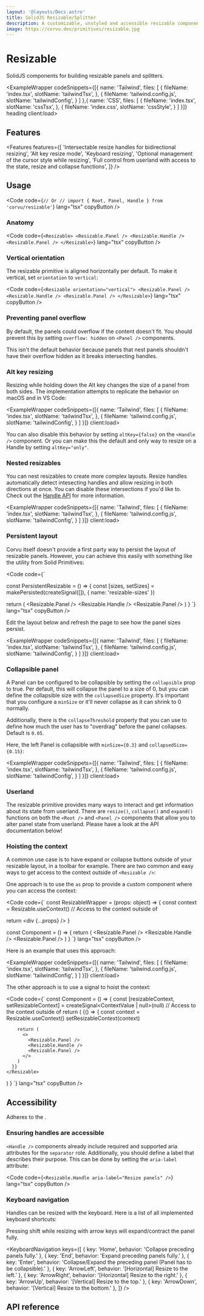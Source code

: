 ```yaml
---
layout: '@layouts/Docs.astro'
title: SolidJS Resizable/Splitter
description: A customizable, unstyled and accessible resizable component for SolidJS
image: https://corvu.dev/primitives/resizable.jpg
---
```


# Resizable

SolidJS components for building resizable panels and splitters.

<ExampleWrapper codeSnippets={[{
  name: 'Tailwind',
  files: [
    {
      fileName: 'index.tsx',
      slotName: 'tailwindTsx',
    },
    {
      fileName: 'tailwind.config.js',
      slotName: 'tailwindConfig',
    }
  ]
},{
  name: 'CSS',
  files: [
    {
      fileName: 'index.tsx',
      slotName: 'cssTsx',
    },
    {
      fileName: 'index.css',
      slotName: 'cssStyle',
    }
  ]
}]} heading client:load>
  <BasicExample client:load />
  <RawCode slot="tailwindTsx" code={TailwindTsx} lang="tsx" />
  <RawCode slot="tailwindConfig" code={TailwindConfig} lang="js" />
  <RawCode slot="cssTsx" code={CssTsx} lang="tsx" />
  <RawCode slot="cssStyle" code={CssStyle} lang="css" />
</ExampleWrapper>

## Features
<Features features={[
  'Intersectable resize handles for bidirectional resizing',
  'Alt key resize mode',
  'Keyboard resizing',
  'Optional management of the cursor style while resizing',
  'Full control from userland with access to the state, resize and collapse functions',
]} />

## Usage
<Code code={`
// Or
// import { Root, Panel, Handle } from 'corvu/resizable'
`} lang="tsx" copyButton />

### Anatomy

<Code code={`
<Resizable>
  <Resizable.Panel />
  <Resizable.Handle />
  <Resizable.Panel />
</Resizable>
`} lang="tsx" copyButton />

### Vertical orientation

The resizable primitive is aligned horizontally per default. To make it vertical, set `orientation` to `vertical`:

<Code code={`
<Resizable orientation="vertical">
  <Resizable.Panel />
  <Resizable.Handle />
  <Resizable.Panel />
</Resizable>
`} lang="tsx" copyButton />

### Preventing panel overflow

By default, the panels could overflow if the content doesn't fit. You should prevent this by setting `overflow: hidden` on `<Panel />` components.

This isn't the default behavior because panels that nest panels shouldn't have their overflow hidden as it breaks intersecting handles.

### Alt key resizing

Resizing while holding down the Alt key changes the size of a panel from both sides. The implementation attempts to replicate the behavior on macOS and in VS Code:

<ExampleWrapper codeSnippets={[{
  name: 'Tailwind',
  files: [
    {
      fileName: 'index.tsx',
      slotName: 'tailwindTsx',
    },
    {
      fileName: 'tailwind.config.js',
      slotName: 'tailwindConfig',
    }
  ]
}]} client:load>
  <AltKeyExample client:load />
  <RawCode slot="tailwindTsx" code={AltKeyTailwindTsx} lang="tsx" />
  <RawCode slot="tailwindConfig" code={TailwindConfig} lang="js" />
</ExampleWrapper>

You can also disable this behavior by setting `altKey={false}` on the `<Handle />` component. Or you can make this the default and only way to resize on a Handle by setting `altKey="only"`.

### Nested resizables

You can nest resizables to create more complex layouts. Resize handles automatically detect intesecting handles and allow resizing in both directions at once. You can disable these intersections if you'd like to. Check out the [Handle API](#Resizable.Handle) for more information.

<ExampleWrapper codeSnippets={[{
  name: 'Tailwind',
  files: [
    {
      fileName: 'index.tsx',
      slotName: 'tailwindTsx',
    },
    {
      fileName: 'tailwind.config.js',
      slotName: 'tailwindConfig',
    }
  ]
}]} client:load>
  <NestedExample client:load />
  <RawCode slot="tailwindTsx" code={NestedTailwindTsx} lang="tsx" />
  <RawCode slot="tailwindConfig" code={TailwindConfig} lang="js" />
</ExampleWrapper>

### Persistent layout

Corvu itself doesn't provide a first party way to persist the layout of resizable panels. However, you can achieve this easily with something like the <Link href="https://primitives.solidjs.community/package/storage" text="makePersisted" /> utility from Solid Primitives:

<Code code={`

const PersistentResizable = () => {
  const [sizes, setSizes] = makePersisted(createSignal([]), {
    name: 'resizable-sizes'
  })

  return (
    <Resizable sizes={sizes()} onSizesChange={setSizes}>
      <Resizable.Panel />
      <Resizable.Handle />
      <Resizable.Panel />
    </Resizable>
  )
}
`} lang="tsx" copyButton />

Edit the layout below and refresh the page to see how the panel sizes persist.

<ExampleWrapper codeSnippets={[{
  name: 'Tailwind',
  files: [
    {
      fileName: 'index.tsx',
      slotName: 'tailwindTsx',
    },
    {
      fileName: 'tailwind.config.js',
      slotName: 'tailwindConfig',
    }
  ]
}]} client:load>
  <PersistentExample client:only />
  <RawCode slot="tailwindTsx" code={PersistentTailwindTsx} lang="tsx" />
  <RawCode slot="tailwindConfig" code={TailwindConfig} lang="js" />
</ExampleWrapper>

### Collapsible panel

A Panel can be configured to be collapsible by setting the `collapsible` prop to true. Per default, this will collapse the panel to a size of 0, but you can define the collapsible size with the `collapsedSize` property. It's important that you configure a `minSize` or it'll never collapse as it can shrink to 0 normally.

Additionally, there is the `collapseThreshold` property that you can use to define how much the user has to "overdrag" before the panel collapses. Default is `0.05`.

Here, the left Panel is collapsible with `minSize={0.3}` and `collapsedSize={0.15}`:

<ExampleWrapper codeSnippets={[{
  name: 'Tailwind',
  files: [
    {
      fileName: 'index.tsx',
      slotName: 'tailwindTsx',
    },
    {
      fileName: 'tailwind.config.js',
      slotName: 'tailwindConfig',
    }
  ]
}]} client:load>
  <CollapsibleExample client:only />
  <RawCode slot="tailwindTsx" code={CollapsibleTailwindTsx} lang="tsx" />
  <RawCode slot="tailwindConfig" code={TailwindConfig} lang="js" />
</ExampleWrapper>

### Userland

The resizable primitive provides many ways to interact and get information about its state from userland. There are `resize()`, `collapse()` and `expand()` functions on both the `<Root />` and `<Panel />` components that allow you to alter panel state from userland. Please have a look at the API documentation below!

### Hoisting the context

A common use case is to have expand or collapse buttons outside of your resizable layout, in a toolbar for example. There are two common and easy ways to get access to the context outside of `<Resizable />`:

One approach is to use the `as` prop to provide a custom component where you can access the context:

<Code code={`
const ResizableWrapper = (props: object) => {
  const context = Resizable.useContext()
  // Access to the context outside of <Resizable />

  return <div {...props} />
}

const Component = () => {
  return (
    <Resizable as={ResizableWrapper}>
      <Resizable.Panel />
      <Resizable.Handle />
      <Resizable.Panel />
    </Resizable>
  )
}
`} lang="tsx" copyButton />

Here is an example that uses this approach:

<ExampleWrapper codeSnippets={[{
  name: 'Tailwind',
  files: [
    {
      fileName: 'index.tsx',
      slotName: 'tailwindTsx',
    },
    {
      fileName: 'tailwind.config.js',
      slotName: 'tailwindConfig',
    }
  ]
}]} client:load>
  <HoistingExample client:only />
  <RawCode slot="tailwindTsx" code={HoistingTailwindTsx} lang="tsx" />
  <RawCode slot="tailwindConfig" code={TailwindConfig} lang="js" />
</ExampleWrapper>

The other approach is to use a signal to hoist the context:

<Code code={`
const Component = () => {
  const [resizableContext, setResizableContext] =
    createSignal<ContextValue | null>(null)
  // Access to the context outside of <Resizable />
  return (
    <Resizable>
      {() => {
        const context = Resizable.useContext()
        setResizableContext(context)

        return (
          <>
            <Resizable.Panel />
            <Resizable.Handle />
            <Resizable.Panel />
          </>
        )
      }}
    </Resizable>
  )
}
`} lang="tsx" copyButton />

## Accessibility

Adheres to the <Link href="https://www.w3.org/WAI/ARIA/apg/patterns/windowsplitter/" text="Window Splitter WAI-ARIA design pattern" newTab />.

### Ensuring handles are accessible

`<Handle />` components already include required and supported aria attributes for the `separator` role. Additionally, you should define a label that describes their purpose. This can be done by setting the `aria-label` attribute:

<Code code={`
  <Resizable.Handle aria-label="Resize panels" />
`} lang="tsx" copyButton />

### Keyboard navigation

Handles can be resized with the keyboard. Here is a list of all implemented keyboard shortcuts:

Pressing shift while resizing with arrow keys will expand/contract the panel fully.

<KeyboardNavigation keys={[
  {
    key: 'Home',
    behavior: 'Collapse preceding panels fully.'
  },
  {
    key: 'End',
    behavior: 'Expand preceding panels fully.'
  },
  {
    key: 'Enter',
    behavior: 'Collapse/Expand the preceding panel (Panel has to be collapsible).'
  },
  {
    key: 'ArrowLeft',
    behavior: '[Horizontal] Resize to the left.'
  },
  {
    key: 'ArrowRight',
    behavior: '[Horizontal] Resize to the right.'
  },
  {
    key: 'ArrowUp',
    behavior: '[Vertical] Resize to the top.'
  },
  {
    key: 'ArrowDown',
    behavior: '[Vertical] Resize to the bottom.'
  },
]} />

## API reference

<GenerateApiDocs primitive="Resizable" />

